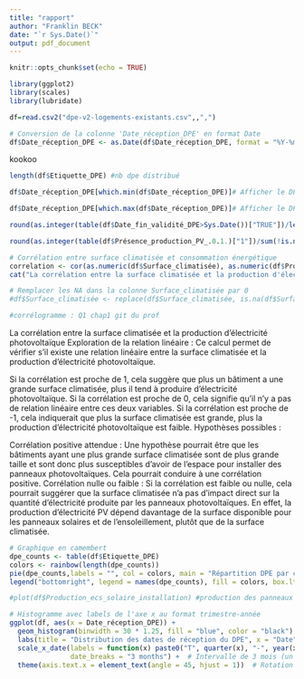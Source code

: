 ---
title: "rapport"
author: "Franklin BECK"
date: "`r Sys.Date()`"
output: pdf_document
---

```{r setup, include=FALSE}
knitr::opts_chunk$set(echo = TRUE)

library(ggplot2)
library(scales)
library(lubridate)

df=read.csv2("dpe-v2-logements-existants.csv",,",")

# Conversion de la colonne 'Date_réception_DPE' en format Date
df$Date_réception_DPE <- as.Date(df$Date_réception_DPE, format = "%Y-%m-%d")
```
kookoo
```{r kpi}
length(df$Etiquette_DPE) #nb dpe distribué

df$Date_réception_DPE[which.min(df$Date_réception_DPE)]# Afficher le DPE le plus ancien

df$Date_réception_DPE[which.max(df$Date_réception_DPE)]# Afficher le DPE le plus recent

round(as.integer(table(df$Date_fin_validité_DPE>Sys.Date())["TRUE"])/length(df$Date_fin_validité_DPE)*100,2) #% dpe valide

round(as.integer(table(df$Présence_production_PV_.0.1.)["1"])/sum(!is.na(df$Présence_production_PV_.0.1.))*100,2) #% des logements avec des panneaux 

# Corrélation entre surface climatisée et consommation énergétique
correlation <- cor(as.numeric(df$Surface_climatisée), as.numeric(df$Production_électricité_PV_.kWhep.an.), use = "complete.obs")
cat("La corrélation entre la surface climatisée et la production d'électricité photovoltaïque est : ", correlation)

# Remplacer les NA dans la colonne Surface_climatisée par 0
#df$Surface_climatisée <- replace(df$Surface_climatisée, is.na(df$Surface_climatisée), 0)

#corrélogramme : Q1 chap1 git du prof

```
La corrélation entre la surface climatisée et la production d'électricité photovoltaïque
Exploration de la relation linéaire : Ce calcul permet de vérifier s'il existe une relation linéaire entre la surface climatisée et la production d'électricité photovoltaïque.

Si la corrélation est proche de 1, cela suggère que plus un bâtiment a une grande surface climatisée, plus il tend à produire d'électricité photovoltaïque.
Si la corrélation est proche de 0, cela signifie qu'il n'y a pas de relation linéaire entre ces deux variables.
Si la corrélation est proche de -1, cela indiquerait que plus la surface climatisée est grande, plus la production d'électricité photovoltaïque est faible.
Hypothèses possibles :

Corrélation positive attendue : Une hypothèse pourrait être que les bâtiments ayant une plus grande surface climatisée sont de plus grande taille et sont donc plus susceptibles d'avoir de l'espace pour installer des panneaux photovoltaïques. Cela pourrait conduire à une corrélation positive.
Corrélation nulle ou faible : Si la corrélation est faible ou nulle, cela pourrait suggérer que la surface climatisée n'a pas d'impact direct sur la quantité d'électricité produite par les panneaux photovoltaïques. En effet, la production d'électricité PV dépend davantage de la surface disponible pour les panneaux solaires et de l'ensoleillement, plutôt que de la surface climatisée.
```{r graph}
# Graphique en camembert
dpe_counts <- table(df$Etiquette_DPE)
colors <- rainbow(length(dpe_counts))
pie(dpe_counts,labels = "", col = colors, main = "Répartition DPE par catégorie")
legend("bottomright", legend = names(dpe_counts), fill = colors, box.lty = 1, title = "Catégories DPE")

#plot(df$Production_ecs_solaire_installation) #production des panneaux #pas vrmt exploitiable

# Histogramme avec labels de l'axe x au format trimestre-année
ggplot(df, aes(x = Date_réception_DPE)) + 
  geom_histogram(binwidth = 30 * 1.25, fill = "blue", color = "black") +  # Largeur de bin augmentée de 25%
  labs(title = "Distribution des dates de réception du DPE", x = "Date", y = "Nombre de DPE") +
  scale_x_date(labels = function(x) paste0("T", quarter(x), "-", year(x)), 
               date_breaks = "3 months") +  # Intervalle de 3 mois (un trimestre)
  theme(axis.text.x = element_text(angle = 45, hjust = 1))  # Rotation des labels pour lisibilité

```
